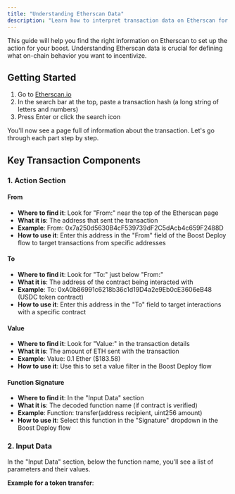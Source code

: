 ```yaml
---
title: "Understanding Etherscan Data"
description: "Learn how to interpret transaction data on Etherscan for Boost actions"
---
```


This guide will help you find the right information on Etherscan to set up the action for your boost. Understanding Etherscan data is crucial for defining what on-chain behavior you want to incentivize.

## Getting Started

1. Go to [Etherscan.io](https://etherscan.io/)
2. In the search bar at the top, paste a transaction hash (a long string of letters and numbers)
3. Press Enter or click the search icon

You'll now see a page full of information about the transaction. Let's go through each part step by step.

## Key Transaction Components

### 1. Action Section

#### From
- **Where to find it**: Look for "From:" near the top of the Etherscan page
- **What it is**: The address that sent the transaction
- **Example**: From: 0x7a250d5630B4cF539739dF2C5dAcb4c659F2488D
- **How to use it**: Enter this address in the "From" field of the Boost Deploy flow to target transactions from specific addresses

#### To
- **Where to find it**: Look for "To:" just below "From:"
- **What it is**: The address of the contract being interacted with
- **Example**: To: 0xA0b86991c6218b36c1d19D4a2e9Eb0cE3606eB48 (USDC token contract)
- **How to use it**: Enter this address in the "To" field to target interactions with a specific contract

#### Value
- **Where to find it**: Look for "Value:" in the transaction details
- **What it is**: The amount of ETH sent with the transaction
- **Example**: Value: 0.1 Ether ($183.58)
- **How to use it**: Use this to set a value filter in the Boost Deploy flow

#### Function Signature
- **Where to find it**: In the "Input Data" section
- **What it is**: The decoded function name (if contract is verified)
- **Example**: Function: transfer(address recipient, uint256 amount)
- **How to use it**: Select this function in the "Signature" dropdown in the Boost Deploy flow

### 2. Input Data

In the "Input Data" section, below the function name, you'll see a list of parameters and their values.

**Example for a token transfer**: